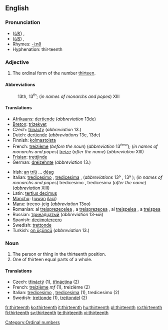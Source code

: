 ==English==
===Pronunciation===
*(''[[Received Pronunciation|UK]]'') {{IPA|/ˌθɜːˈtiːnθ/}}, {{SAMPA|/%T3:"ti:nT/}}
*(''[[General American|US]]'') {{IPA|/ˌθɝˈtiːnθ/}}, {{SAMPA|/%T3`"ti:nT/}}
*Rhymes: [[Rhymes:English:-iːnθ|-iːnθ]]
*Hyphenation: thir·teenth

===Adjective===
{{en-adj|-}}

# The ordinal form of the number [[thirteen]].

====Abbreviations====
:13th, 13<sup>th</sup>; (''in names of monarchs and popes'') XIII

====Translations====
{{trans-top|13th}}
*[[Afrikaans]]: [[dertiende]] (''abbreviation'' 13de)
*[[Breton]]: [[trizekvet]]
*Czech: [[třináctý]] (''abbreviation'' 13.)
*Dutch: [[dertiende]] (''abbreviations'' 13e, 13de)
*Finnish: [[kolmastoista]]
*French: [[treizième]] (''before the noun'') (''abbreviation'' 13<sup>ème</sup>); (''in names of monarchs and popes'') [[treize]] (''after the name'') (''abbreviation'' XIII)
*[[Frisian]]: [[trettjinde]]
*German: [[dreizehnte]] (''abbreviation'' 13.)
{{trans-mid}}
*Irish: [[an#Irish|an]] [[tríú]] ... [[déag]]
*Italian: [[tredicesimo]] {{m}}, [[tredicesima]] {{f}}, (''abbreviations'' 13º {{m}}, 13ª {{f}}); (''in names of monarchs and popes'') tredicesimo {{m}}, tredicesima {{f}} (''after the name'') (''abbreviation'' XIII)
*Latin: [[tertius decimus]]
*[[Manchu]]: ([[juwan]] [[ilaci]])
*[[Manx]]: treeoo-jeig (''abbreviation'' 13oo)
*Romanian: al [[treisprezecelea]] {{m}}, a [[treisprezecea]] {{f}}, al [[treişpelea]] {{italbrac|m, informal}}, a [[treişpea]] {{italbrac|f, informal}}
*Russian: [[тринадцатый]] (''abbreviation'' 13-ый)
*Spanish: [[decimotercero]]
*Swedish: [[trettonde]]
*Turkish: [[on üçüncü]] (''abbreviation'' 13.)
{{trans-bottom}}

===Noun===
{{en-noun}}
# The person or thing in the thirteenth position.
# One of thirteen equal parts of a whole.

====Translations====

*Czech: [[třináctý]] {{m}} (1), [[třináctina]] {{f}} (2)
*French: [[treizième]] ''mf'' (1), treizième {{m}} (2)
*Italian: [[tredicesimo]] {{m}}, [[tredicesima]] {{f}} (1), tredicesimo {{m}} (2)
*Swedish: [[trettonde]] (1), [[trettondel]] (2)

[[Category:Ordinal numbers]]

[[fr:thirteenth]]
[[ko:thirteenth]]
[[it:thirteenth]]
[[hu:thirteenth]]
[[pl:thirteenth]]
[[ro:thirteenth]]
[[fi:thirteenth]]
[[sv:thirteenth]]
[[te:thirteenth]]
[[vi:thirteenth]]